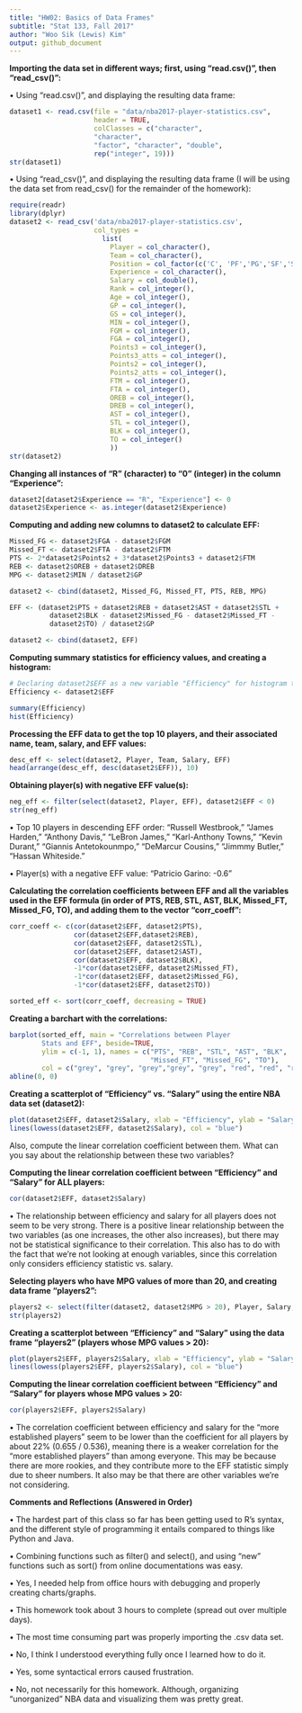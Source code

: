 ```yaml
---
title: "HW02: Basics of Data Frames"
subtitle: "Stat 133, Fall 2017"
author: "Woo Sik (Lewis) Kim"
output: github_document
---
```

**Importing the data set in different ways; first, using "read.csv()", then "read_csv()":**

• Using "read.csv()", and displaying the resulting data frame:

```r
dataset1 <- read.csv(file = "data/nba2017-player-statistics.csv",
                     header = TRUE,
                     colClasses = c("character",
                     "character",
                     "factor", "character", "double",
                     rep("integer", 19)))
str(dataset1)
```

• Using "read_csv()", and displaying the resulting data frame (I will be using the data set from read_csv() for the remainder of the homework):

```r
require(readr)
library(dplyr)
dataset2 <- read_csv('data/nba2017-player-statistics.csv',
                     col_types =
                       list(
                         Player = col_character(),
                         Team = col_character(),
                         Position = col_factor(c('C', 'PF','PG','SF','SG')),
                         Experience = col_character(),
                         Salary = col_double(),
                         Rank = col_integer(),
                         Age = col_integer(),
                         GP = col_integer(),
                         GS = col_integer(),
                         MIN = col_integer(),
                         FGM = col_integer(),
                         FGA = col_integer(),
                         Points3 = col_integer(),
                         Points3_atts = col_integer(),
                         Points2 = col_integer(),
                         Points2_atts = col_integer(),
                         FTM = col_integer(),
                         FTA = col_integer(),
                         OREB = col_integer(),
                         DREB = col_integer(),
                         AST = col_integer(),
                         STL = col_integer(),
                         BLK = col_integer(),
                         TO = col_integer()
                         ))
str(dataset2)
```

**Changing all instances of "R" (character) to "0" (integer) in the column "Experience":**

```r
dataset2[dataset2$Experience == "R", "Experience"] <- 0
dataset2$Experience <- as.integer(dataset2$Experience)
```

**Computing and adding new columns to dataset2 to calculate EFF:**

```r
Missed_FG <- dataset2$FGA - dataset2$FGM
Missed_FT <- dataset2$FTA - dataset2$FTM
PTS <- 2*dataset2$Points2 + 3*dataset2$Points3 + dataset2$FTM
REB <- dataset2$OREB + dataset2$DREB
MPG <- dataset2$MIN / dataset2$GP

dataset2 <- cbind(dataset2, Missed_FG, Missed_FT, PTS, REB, MPG)

EFF <- (dataset2$PTS + dataset2$REB + dataset2$AST + dataset2$STL + 
          dataset2$BLK - dataset2$Missed_FG - dataset2$Missed_FT - 
          dataset2$TO) / dataset2$GP

dataset2 <- cbind(dataset2, EFF)
```

**Computing summary statistics for efficiency values, and creating a histogram:**

```r
# Declaring dataset2$EFF as a new variable "Efficiency" for histogram title(s).
Efficiency <- dataset2$EFF 

summary(Efficiency)
hist(Efficiency)
```

**Processing the EFF data to get the top 10 players, and their associated name, team, salary, and EFF values:**

```r
desc_eff <- select(dataset2, Player, Team, Salary, EFF)
head(arrange(desc_eff, desc(dataset2$EFF)), 10)
```

**Obtaining player(s) with negative EFF value(s):**

```r
neg_eff <- filter(select(dataset2, Player, EFF), dataset2$EFF < 0)
str(neg_eff)
```

• Top 10 players in descending EFF order: "Russell Westbrook," "James Harden," "Anthony Davis," "LeBron James," "Karl-Anthony Towns," "Kevin Durant," "Giannis Antetokounmpo," "DeMarcur Cousins," "Jimmmy Butler," "Hassan Whiteside."

• Player(s) with a negative EFF value: "Patricio Garino: -0.6"

**Calculating the correlation coefficients between EFF and all the variables used in the EFF formula (in order of PTS, REB, STL, AST, BLK, Missed_FT, Missed_FG, TO), and adding them to the vector "corr_coeff":**

```r
corr_coeff <- c(cor(dataset2$EFF, dataset2$PTS), 
                cor(dataset2$EFF,dataset2$REB),
                cor(dataset2$EFF, dataset2$STL), 
                cor(dataset2$EFF, dataset2$AST),
                cor(dataset2$EFF, dataset2$BLK),
                -1*cor(dataset2$EFF, dataset2$Missed_FT),
                -1*cor(dataset2$EFF, dataset2$Missed_FG),
                -1*cor(dataset2$EFF, dataset2$TO))

sorted_eff <- sort(corr_coeff, decreasing = TRUE)
```

**Creating a barchart with the correlations:**

```r
barplot(sorted_eff, main = "Correlations between Player
        Stats and EFF", beside=TRUE,
        ylim = c(-1, 1), names = c("PTS", "REB", "STL", "AST", "BLK",
                                   "Missed_FT", "Missed_FG", "TO"),
        col = c("grey", "grey", "grey","grey", "grey", "red", "red", "red"))
abline(0, 0)
```

**Creating a scatterplot of "Efficiency" vs. "Salary" using the entire NBA data set (dataset2):**

```r
plot(dataset2$EFF, dataset2$Salary, xlab = "Efficiency", ylab = "Salary")
lines(lowess(dataset2$EFF, dataset2$Salary), col = "blue")
```

Also, compute the linear correlation coefficient between them. What can you
say about the relationship between these two variables?

**Computing the linear correlation coefficient between "Efficiency" and "Salary" for ALL players:**

```r
cor(dataset2$EFF, dataset2$Salary)
```

• The relationship between efficiency and salary for all players does not seem to be very strong. There is a positive linear relationship between the two variables (as one increases, the other also increases), but there may not be statistical significance to their correlation. This also has to do with the fact that we're not looking at enough variables, since this correlation only considers efficiency statistic vs. salary.

**Selecting players who have MPG values of more than 20, and creating data frame
"players2":**

```r
players2 <- select(filter(dataset2, dataset2$MPG > 20), Player, Salary, EFF)
str(players2)
```
                          
**Creating a scatterplot between "Efficiency" and "Salary" using the data frame "players2" (players whose MPG values > 20):**

```r
plot(players2$EFF, players2$Salary, xlab = "Efficiency", ylab = "Salary")
lines(lowess(players2$EFF, players2$Salary), col = "blue")
```

**Computing the linear correlation coefficient between "Efficiency" and "Salary" for players whose MPG values > 20:**

```r
cor(players2$EFF, players2$Salary)
```

• The correlation coefficient between efficiency and salary for the "more established players" seem to be lower than the coefficient for all players by about 22% (0.655 / 0.536), meaning there is a weaker correlation for the "more established players" than among everyone. This may be because there are more rookies, and they contribute more to the EFF statistic simply due to sheer numbers. It also may be that there are other variables we're not considering.

**Comments and Reflections (Answered in Order)**

• The hardest part of this class so far has been getting used to R's syntax, and the different style of programming it entails compared to things like Python and Java.

• Combining functions such as filter() and select(), and using "new" functions such as sort() from online documentations was easy.

• Yes, I needed help from office hours with debugging and properly creating charts/graphs.

• This homework took about 3 hours to complete (spread out over multiple days).

• The most time consuming part was properly importing the .csv data set.

• No, I think I understood everything fully once I learned how to do it.

• Yes, some syntactical errors caused frustration.

• No, not necessarily for this homework. Although, organizing "unorganized" NBA data and visualizing them was pretty great.
